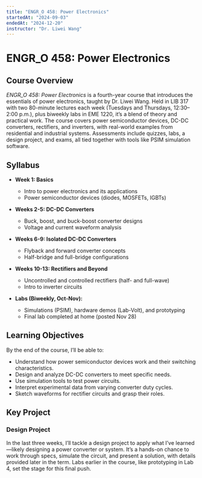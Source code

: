 ```yaml
---
title: "ENGR_O 458: Power Electronics"
startedAt: "2024-09-03"
endedAt: "2024-12-20"
instructor: "Dr. Liwei Wang"
---
```

# ENGR_O 458: Power Electronics

## Course Overview

*ENGR_O 458: Power Electronics* is a fourth-year course that introduces the essentials of power electronics, taught by Dr. Liwei Wang. Held in LIB 317 with two 80-minute lectures each week (Tuesdays and Thursdays, 12:30–2:00 p.m.), plus biweekly labs in EME 1220, it’s a blend of theory and practical work. The course covers power semiconductor devices, DC-DC converters, rectifiers, and inverters, with real-world examples from residential and industrial systems. Assessments include quizzes, labs, a design project, and exams, all tied together with tools like PSIM simulation software.

## Syllabus

- **Week 1: Basics**  
  - Intro to power electronics and its applications  
  - Power semiconductor devices (diodes, MOSFETs, IGBTs)  

- **Weeks 2-5: DC-DC Converters**  
  - Buck, boost, and buck-boost converter designs  
  - Voltage and current waveform analysis  

- **Weeks 6-9: Isolated DC-DC Converters**  
  - Flyback and forward converter concepts  
  - Half-bridge and full-bridge configurations  

- **Weeks 10-13: Rectifiers and Beyond**  
  - Uncontrolled and controlled rectifiers (half- and full-wave)  
  - Intro to inverter circuits  

- **Labs (Biweekly, Oct-Nov):**  
  - Simulations (PSIM), hardware demos (Lab-Volt), and prototyping  
  - Final lab completed at home (posted Nov 28)  

## Learning Objectives

By the end of the course, I’ll be able to:  
- Understand how power semiconductor devices work and their switching characteristics.  
- Design and analyze DC-DC converters to meet specific needs.  
- Use simulation tools to test power circuits.  
- Interpret experimental data from varying converter duty cycles.  
- Sketch waveforms for rectifier circuits and grasp their roles.  

## Key Project

### Design Project  
In the last three weeks, I’ll tackle a design project to apply what I’ve learned—likely designing a power converter or system. It’s a hands-on chance to work through specs, simulate the circuit, and present a solution, with details provided later in the term. Labs earlier in the course, like prototyping in Lab 4, set the stage for this final push.